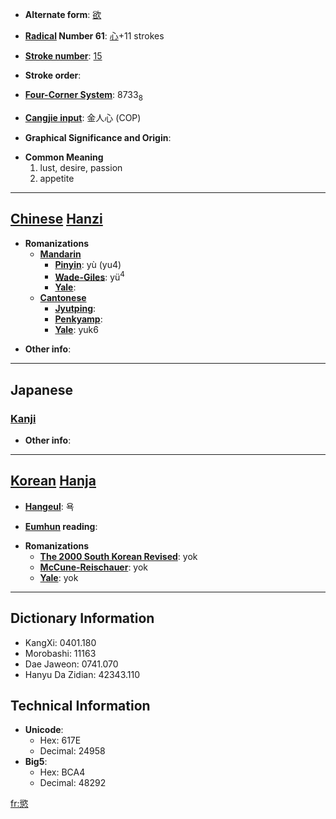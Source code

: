 * '''Alternate form''': [[欲]]

* '''[[Wiktionary:Chinese radical index| Radical]] Number 61''': [[Wiktionary:Chinese radical index 心|心]]+11 strokes

* '''[[Wiktionary:Chinese total strokes index|Stroke number]]''': [[Wiktionary:Chinese total strokes index 15|15]]

* '''Stroke order''': 

* '''[[Wiktionary:Chinese four corner index|Four-Corner System]]''': 8733<sub>8</sub>

* '''[[Wiktionary:Chinese Cangjie index|Cangjie input]]''': 金人心 (COP)

* '''Graphical Significance and Origin''': 

* '''Common Meaning'''
*#lust, desire, passion
*# appetite


----

== [[Chinese]] [[Hanzi]] ==

* '''Romanizations'''
** '''[[Mandarin]]'''
*** '''[[Pinyin]]''': yù (yu4)
*** '''[[Wade-Giles]]''': yü<sup>4</sup>
*** '''[[Yale]]''': 
** '''[[Cantonese]]'''
*** '''[[Jyutping]]''':
*** '''[[Penkyamp]]''': 
*** '''[[Yale]]''': yuk6

* '''Other info''': 

----

==Japanese==
===[[Kanji]]===
{{kanji|on readings=[[よく]] (yoku)|kun readings=[[このみ]] (konomi), [[むさぼる]] (musaboru)}}

* '''Other info''':  

----

== [[Korean]] [[Hanja]] ==

* '''[[Hangeul]]''': 욕

* '''[[Eumhun]] reading''': 

* '''Romanizations'''
** '''[[The 2000 South Korean Revised Romanization|The 2000 South Korean Revised]]''': yok
** '''[[McCune-Reischauer]]''': yok
** '''[[Yale]]''': yok

----

== Dictionary Information ==

* KangXi: 0401.180
* Morobashi: 11163
* Dae Jaweon: 0741.070
* Hanyu Da Zidian: 42343.110

== Technical Information ==

* '''Unicode''':
** Hex: 617E
** Decimal: 24958
* '''Big5''':
** Hex: BCA4
** Decimal: 48292

[[fr:慾]]